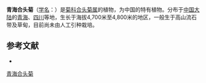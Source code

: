 {{Speciesbox
| name = 青海合头菊
| status = 
| status_system = 
| image = 
| genus = Syncalathium
| species = quinhaiense
| authority = (Shih) Shih
}}

'''青海合头菊'''（[[学名|学名]]：{{lang|la|''Syncalathium quinhaiense''}}）是[[菊科|菊科]][[合头菊属|合头菊属]]的植物，为中国的特有植物。分布于[[中国大陆|中国大陆]]的[[青海|青海]]、[[四川|四川]]等地，生长于海拔4,700米至4,800米的地区，一般生于高山流石带及草甸，目前尚未由人工引种栽培。

== 参考文献 ==
<div class="references-small">
* {{cite web| url =http://www.bioinfo.cn/db05/KmzwSpecies.php?action=view&id=5617| title =青海合头菊| work =《中国高等植物数据库全库》| publisher =中国科学院微生物研究所| author =昆明植物研究所| accessdate =2009-02-25| deadurl =yes| archiveurl =https://web.archive.org/web/20160305042437/http://www.bioinfo.cn/db05/KmzwSpecies.php?action=view&id=5617| archivedate =2016-03-05}}
</div>

[[Category:合头菊属|青海合头菊]]


{{植物小作品}}